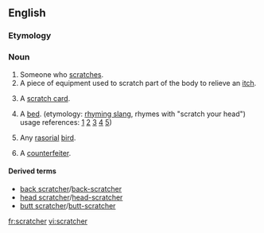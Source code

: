 ==English==

===Etymology===
{{suffix|scratch|er|lang=en}}

===Noun===
{{en-noun}}

# Someone who [[scratch]]es.
# A piece of equipment used to scratch part of the body to relieve an [[itch]].
# {{lb|en|lottery}} A [[scratch card]].
# A [[bed]]. (etymology: [[rhyming slang]], rhymes with "scratch your head") usage references: [http://theproject366things.blogspot.com/2010/09/thing-158-milk-market.html] [http://publicaddress.net/default,4110.sm] [http://www.triskelartscentre.ie/issc/] [http://www.boards.ie/vbulletin/showthread.php?t=2056009813] [http://www.druidschool.com/site/1030100/page/901713])
# {{lb|en|zoology}} Any [[rasorial]] [[bird]].
# {{lb|en|slang}} A [[counterfeiter]].

{{Webster 1913}}

====Derived terms====
* [[back scratcher]]/[[back-scratcher]]
* [[head scratcher]]/[[head-scratcher]]
* [[butt scratcher]]/[[butt-scratcher]]

[[fr:scratcher]]
[[vi:scratcher]]
